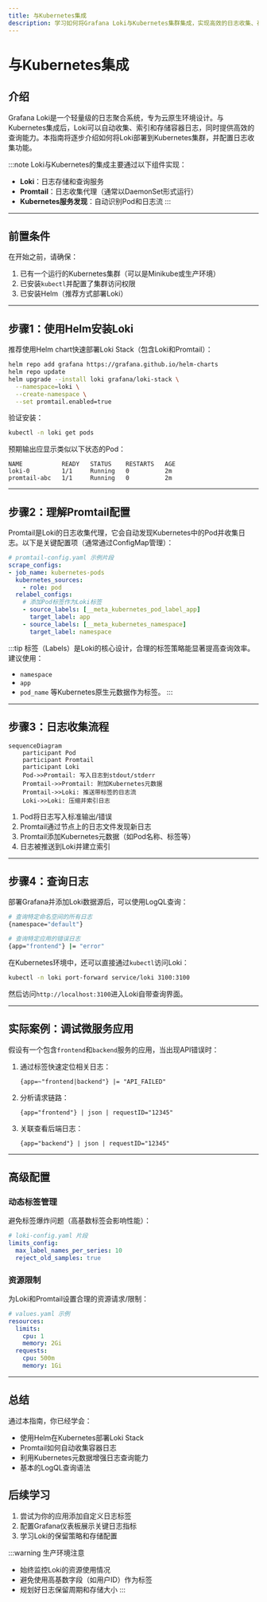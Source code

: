 ```yaml
---
title: 与Kubernetes集成
description: 学习如何将Grafana Loki与Kubernetes集群集成，实现高效的日志收集、存储和查询。
---
```


# 与Kubernetes集成

## 介绍

Grafana Loki是一个轻量级的日志聚合系统，专为云原生环境设计。与Kubernetes集成后，Loki可以自动收集、索引和存储容器日志，同时提供高效的查询能力。本指南将逐步介绍如何将Loki部署到Kubernetes集群，并配置日志收集功能。

:::note
Loki与Kubernetes的集成主要通过以下组件实现：
- **Loki**：日志存储和查询服务
- **Promtail**：日志收集代理（通常以DaemonSet形式运行）
- **Kubernetes服务发现**：自动识别Pod和日志流
:::

---

## 前置条件

在开始之前，请确保：
1. 已有一个运行的Kubernetes集群（可以是Minikube或生产环境）
2. 已安装`kubectl`并配置了集群访问权限
3. 已安装Helm（推荐方式部署Loki）

---

## 步骤1：使用Helm安装Loki

推荐使用Helm chart快速部署Loki Stack（包含Loki和Promtail）：

```bash
helm repo add grafana https://grafana.github.io/helm-charts
helm repo update
helm upgrade --install loki grafana/loki-stack \
  --namespace=loki \
  --create-namespace \
  --set promtail.enabled=true
```

验证安装：

```bash
kubectl -n loki get pods
```

预期输出应显示类似以下状态的Pod：
```
NAME           READY   STATUS    RESTARTS   AGE
loki-0         1/1     Running   0          2m
promtail-abc   1/1     Running   0          2m
```

---

## 步骤2：理解Promtail配置

Promtail是Loki的日志收集代理，它会自动发现Kubernetes中的Pod并收集日志。以下是关键配置项（通常通过ConfigMap管理）：

```yaml
# promtail-config.yaml 示例片段
scrape_configs:
- job_name: kubernetes-pods
  kubernetes_sources:
    - role: pod
  relabel_configs:
    # 添加Pod标签作为Loki标签
    - source_labels: [__meta_kubernetes_pod_label_app]
      target_label: app
    - source_labels: [__meta_kubernetes_namespace]
      target_label: namespace
```

:::tip
标签（Labels）是Loki的核心设计，合理的标签策略能显著提高查询效率。建议使用：
- `namespace`
- `app`
- `pod_name`
等Kubernetes原生元数据作为标签。
:::

---

## 步骤3：日志收集流程

```mermaid
sequenceDiagram
    participant Pod
    participant Promtail
    participant Loki
    Pod->>Promtail: 写入日志到stdout/stderr
    Promtail->>Promtail: 附加Kubernetes元数据
    Promtail->>Loki: 推送带标签的日志流
    Loki->>Loki: 压缩并索引日志
```

1. Pod将日志写入标准输出/错误
2. Promtail通过节点上的日志文件发现新日志
3. Promtail添加Kubernetes元数据（如Pod名称、标签等）
4. 日志被推送到Loki并建立索引

---

## 步骤4：查询日志

部署Grafana并添加Loki数据源后，可以使用LogQL查询：

```bash
# 查询特定命名空间的所有日志
{namespace="default"}

# 查询特定应用的错误日志
{app="frontend"} |= "error"
```

在Kubernetes环境中，还可以直接通过`kubectl`访问Loki：

```bash
kubectl -n loki port-forward service/loki 3100:3100
```

然后访问`http://localhost:3100`进入Loki自带查询界面。

---

## 实际案例：调试微服务应用

假设有一个包含`frontend`和`backend`服务的应用，当出现API错误时：

1. 通过标签快速定位相关日志：
   ```logql
   {app=~"frontend|backend"} |= "API_FAILED"
   ```
2. 分析请求链路：
   ```logql
   {app="frontend"} | json | requestID="12345"
   ```
3. 关联查看后端日志：
   ```logql
   {app="backend"} | json | requestID="12345"
   ```

---

## 高级配置

### 动态标签管理

避免标签爆炸问题（高基数标签会影响性能）：

```yaml
# loki-config.yaml 片段
limits_config:
  max_label_names_per_series: 10
  reject_old_samples: true
```

### 资源限制

为Loki和Promtail设置合理的资源请求/限制：

```yaml
# values.yaml 示例
resources:
  limits:
    cpu: 1
    memory: 2Gi
  requests:
    cpu: 500m
    memory: 1Gi
```

---

## 总结

通过本指南，你已经学会：
- 使用Helm在Kubernetes部署Loki Stack
- Promtail如何自动收集容器日志
- 利用Kubernetes元数据增强日志查询能力
- 基本的LogQL查询语法

## 后续学习

1. 尝试为你的应用添加自定义日志标签
2. 配置Grafana仪表板展示关键日志指标
3. 学习Loki的保留策略和存储配置

:::warning 生产环境注意
- 始终监控Loki的资源使用情况
- 避免使用高基数字段（如用户ID）作为标签
- 规划好日志保留周期和存储大小
:::